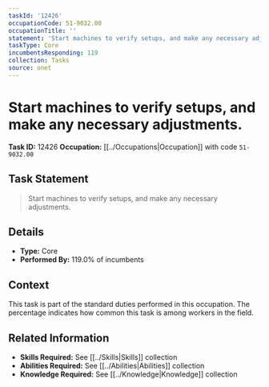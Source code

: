 ```yaml
---
taskId: '12426'
occupationCode: 51-9032.00
occupationTitle: ''
statement: 'Start machines to verify setups, and make any necessary adjustments.'
taskType: Core
incumbentsResponding: 119
collection: Tasks
source: onet
---
```

# Start machines to verify setups, and make any necessary adjustments.

**Task ID:** 12426
**Occupation:** [[../Occupations|Occupation]] with code `51-9032.00`

## Task Statement

> Start machines to verify setups, and make any necessary adjustments.

## Details

- **Type:** Core
- **Performed By:** 119.0% of incumbents

## Context

This task is part of the standard duties performed in this occupation. The percentage indicates how common this task is among workers in the field.

## Related Information

- **Skills Required:** See [[../Skills|Skills]] collection
- **Abilities Required:** See [[../Abilities|Abilities]] collection
- **Knowledge Required:** See [[../Knowledge|Knowledge]] collection
